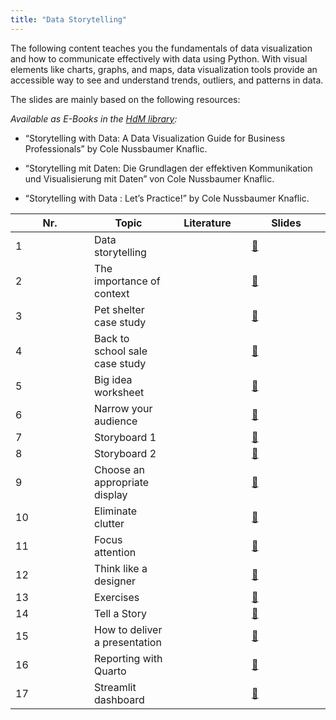 ```yaml
---
title: "Data Storytelling"
---
```


The following content teaches you the fundamentals of data visualization and how to communicate effectively with data using Python. With visual elements like charts, graphs, and maps, data visualization tools provide an accessible way to see and understand trends, outliers, and patterns in data.


The slides are mainly based on the following resources:

*Available as E-Books in the [HdM library](https://www.hdm-stuttgart.de/bibliothek/angebot/eBooks):*

- "Storytelling with Data: A Data Visualization Guide for Business Professionals" by Cole Nussbaumer Knaflic. 

- "Storytelling mit Daten: Die Grundlagen der effektiven Kommunikation und Visualisierung mit Daten" von Cole Nussbaumer Knaflic.

- "Storytelling with Data : Let's Practice!" by Cole Nussbaumer Knaflic. 





|	Nr.	|	Topic	|	Literature	|		Slides		|
|	---	|	---	|	---	|		---		|
|	1	|	Data storytelling	|		|		[📑](https://docs.google.com/presentation/d/1irnXZ4O9d3xVypWxOkViNmUzqr5Q1dVRuxi17VAmKaM/export/pdf)		|
|	2	|	The importance of context	|		|		[📑](https://docs.google.com/presentation/d/1XXsxfPoo2kCCnR8FZ6Bs4CGpfx81_vck-VY2C7meEOM/export/pdf)		|
|	3	|	Pet shelter case study	|		|		[📑](https://docs.google.com/presentation/d/1L-QNkIez3WQ6jt4lwUv_Sf-UokwwlgL3Og5drO5Vs18/export/pdf)		|
|	4	|	Back to school sale case study	|		|		[📑](https://docs.google.com/presentation/d/1_jGHyu0aKsQk7jxOmHgscreCrfcqrp9WbQdtWyg087o/export/pdf)		|
|	5	|	Big idea worksheet	|		|		[📑](https://docs.google.com/document/d/1-GZvhdbhLYLB_Bo1arj1rgTqbJ5SUoU21vtgbYEhVqk/edit?usp=sharing)		|
|	6	|	Narrow your audience	|		|		[📑](https://docs.google.com/document/d/1Eu21TCIM0Lx6LiybPG-15ikk0gkRaqbCQNtcl3fAfGQ/edit?usp=sharing)		|
|	7	|	Storyboard 1	|		|		[📑](https://docs.google.com/document/d/1cuiBZiWaUkhAYNkQo6SWtWm8n_Q1IJt54lw0Na2-0DE/edit?usp=sharing)		|
|	8	|	Storyboard 2	|		|		[📑](https://docs.google.com/document/d/1WeLzE85YfM-F9-vAIhEbeJHkuHsN3xtovzIokB93BRU/edit?usp=sharing)		|
|	9	|	Choose an appropriate display	|		|		[📑](https://docs.google.com/presentation/d/1-uFVcFI7Y1ShyToEzahbg0VlkLnyn7A5Dq7NaHrZmU0/export/pdf)		|
|	10	|	Eliminate clutter	|		|		[📑](https://docs.google.com/presentation/d/1ixTCCx1xylQveXPwcV3g19fa_ZyXRJYXl69yG6kG7CE/export/pdf)		|
|	11	|	Focus attention	|		|		[📑](https://docs.google.com/presentation/d/1rwyx33EkV7ioIKee_d6ng6Sobi3eg1EFh2q36Yvx6Gc/export/pdf)		|
|	12	|	Think like a designer	|		|		[📑](https://docs.google.com/presentation/d/1HT-LiV_BhbVw6pTa2JGZOndPakdfCsqDSC4nWSGAf8w/export/pdf)		|
|	13	|	Exercises	|		|		[📑](https://docs.google.com/presentation/d/1Fz3v1euhIoyZgvP71LmhWwvWdTTDfAK1i_-yuWl-Zfc/export/pdf)		|
|	14	|	Tell a Story	|		|		[📑](https://docs.google.com/presentation/d/1L5GKC1UsWhMMCqs4ULA4jo7VZlrFInDn1dWif0KYRds/export/pdf)		|
|	15	|	How to deliver a presentation	|		|		[📑](https://docs.google.com/presentation/d/1ebeDWDk-ytY9qGx2peBLFyoSxTh3EezvN-jzW6Fe7dM/export/pdf)		|
|	16	|	Reporting with Quarto	|		|		[📑](https://docs.google.com/presentation/d/NA/export/pdf)		|
|	17	|	Streamlit dashboard	|		|		[📑](https://docs.google.com/presentation/d/NA/export/pdf)		|